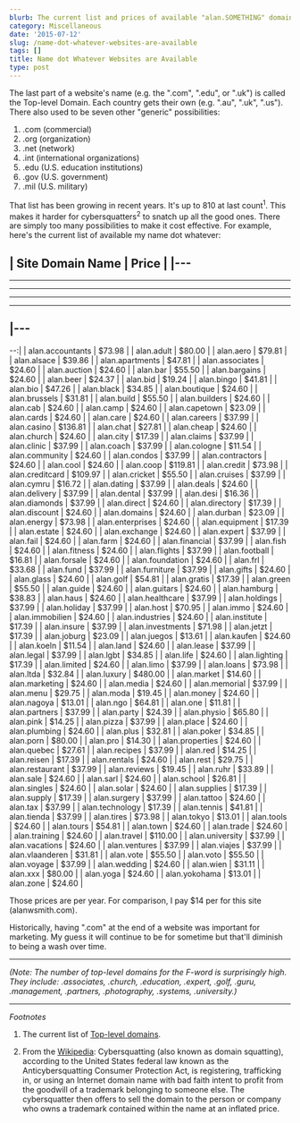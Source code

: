 ```yaml
---
blurb: The current list and prices of available "alan.SOMETHING" domains.
category: Miscellaneous
date: '2015-07-12'
slug: /name-dot-whatever-websites-are-available
tags: []
title: Name dot Whatever Websites are Available
type: post
---
```



The last part of a website's name (e.g. the ".com", ".edu", or ".uk") is called the Top-level Domain. Each country gets their own (e.g. ".au", ".uk", ".us"). There also used to be seven other "generic" possibilities:

1. .com (commercial)
2. .org (organization)
3. .net (network)
4. .int (international organizations)
5. .edu (U.S. education institutions)
6. .gov (U.S. government)
7. .mil (U.S. military)

That list has been growing in recent years. It's up to 810 at last count<sup>1</sup>. This makes it harder for cybersquatters<sup>2</sup> to snatch up all the good ones. There are simply too many possibilities to make it cost effective. For example, here's the current list of available my name dot whatever:


| Site Domain Name | Price   |
|---
---
---
---
---
---
|---
---
--:|
| alan.accountants | $73.98  |
| alan.adult       | $80.00  |
| alan.aero        | $79.81  |
| alan.alsace      | $39.86  |
| alan.apartments  | $47.81  |
| alan.associates  | $24.60  |
| alan.auction     | $24.60  |
| alan.bar         | $55.50  |
| alan.bargains    | $24.60  |
| alan.beer        | $24.37  |
| alan.bid         | $19.24  |
| alan.bingo       | $41.81  |
| alan.bio         | $47.26  |
| alan.black       | $34.85  |
| alan.boutique    | $24.60  |
| alan.brussels    | $31.81  |
| alan.build       | $55.50  |
| alan.builders    | $24.60  |
| alan.cab         | $24.60  |
| alan.camp        | $24.60  |
| alan.capetown    | $23.09  |
| alan.cards       | $24.60  |
| alan.care        | $24.60  |
| alan.careers     | $37.99  |
| alan.casino      | $136.81 |
| alan.chat        | $27.81  |
| alan.cheap       | $24.60  |
| alan.church      | $24.60  |
| alan.city        | $17.39  |
| alan.claims      | $37.99  |
| alan.clinic      | $37.99  |
| alan.coach       | $37.99  |
| alan.cologne     | $11.54  |
| alan.community   | $24.60  |
| alan.condos      | $37.99  |
| alan.contractors | $24.60  |
| alan.cool        | $24.60  |
| alan.coop        | $119.81 |
| alan.credit      | $73.98  |
| alan.creditcard  | $109.97 |
| alan.cricket     | $55.50  |
| alan.cruises     | $37.99  |
| alan.cymru       | $16.72  |
| alan.dating      | $37.99  |
| alan.deals       | $24.60  |
| alan.delivery    | $37.99  |
| alan.dental      | $37.99  |
| alan.desi        | $16.36  |
| alan.diamonds    | $37.99  |
| alan.direct      | $24.60  |
| alan.directory   | $17.39  |
| alan.discount    | $24.60  |
| alan.domains     | $24.60  |
| alan.durban      | $23.09  |
| alan.energy      | $73.98  |
| alan.enterprises | $24.60  |
| alan.equipment   | $17.39  |
| alan.estate      | $24.60  |
| alan.exchange    | $24.60  |
| alan.expert      | $37.99  |
| alan.fail        | $24.60  |
| alan.farm        | $24.60  |
| alan.financial   | $37.99  |
| alan.fish        | $24.60  |
| alan.fitness     | $24.60  |
| alan.flights     | $37.99  |
| alan.football    | $16.81  |
| alan.forsale     | $24.60  |
| alan.foundation  | $24.60  |
| alan.frl         | $33.68  |
| alan.fund        | $37.99  |
| alan.furniture   | $37.99  |
| alan.gifts       | $24.60  |
| alan.glass       | $24.60  |
| alan.golf        | $54.81  |
| alan.gratis      | $17.39  |
| alan.green       | $55.50  |
| alan.guide       | $24.60  |
| alan.guitars     | $24.60  |
| alan.hamburg     | $38.83  |
| alan.haus        | $24.60  |
| alan.healthcare  | $37.99  |
| alan.holdings    | $37.99  |
| alan.holiday     | $37.99  |
| alan.host        | $70.95  |
| alan.immo        | $24.60  |
| alan.immobilien  | $24.60  |
| alan.industries  | $24.60  |
| alan.institute   | $17.39  |
| alan.insure      | $37.99  |
| alan.investments | $71.98  |
| alan.jetzt       | $17.39  |
| alan.joburg      | $23.09  |
| alan.juegos      | $13.61  |
| alan.kaufen      | $24.60  |
| alan.koeln       | $11.54  |
| alan.land        | $24.60  |
| alan.lease       | $37.99  |
| alan.legal       | $37.99  |
| alan.lgbt        | $34.85  |
| alan.life        | $24.60  |
| alan.lighting    | $17.39  |
| alan.limited     | $24.60  |
| alan.limo        | $37.99  |
| alan.loans       | $73.98  |
| alan.ltda        | $32.84  |
| alan.luxury      | $480.00 |
| alan.market      | $14.60  |
| alan.marketing   | $24.60  |
| alan.media       | $24.60  |
| alan.memorial    | $37.99  |
| alan.menu        | $29.75  |
| alan.moda        | $19.45  |
| alan.money       | $24.60  |
| alan.nagoya      | $13.01  |
| alan.ngo         | $64.81  |
| alan.one         | $11.81  |
| alan.partners    | $37.99  |
| alan.party       | $24.39  |
| alan.physio      | $65.80  |
| alan.pink        | $14.25  |
| alan.pizza       | $37.99  |
| alan.place       | $24.60  |
| alan.plumbing    | $24.60  |
| alan.plus        | $32.81  |
| alan.poker       | $34.85  |
| alan.porn        | $80.00  |
| alan.pro         | $14.30  |
| alan.properties  | $24.60  |
| alan.quebec      | $27.61  |
| alan.recipes     | $37.99  |
| alan.red         | $14.25  |
| alan.reisen      | $17.39  |
| alan.rentals     | $24.60  |
| alan.rest        | $29.75  |
| alan.restaurant  | $37.99  |
| alan.reviews     | $19.45  |
| alan.ruhr        | $33.89  |
| alan.sale        | $24.60  |
| alan.sarl        | $24.60  |
| alan.school      | $26.81  |
| alan.singles     | $24.60  |
| alan.solar       | $24.60  |
| alan.supplies    | $17.39  |
| alan.supply      | $17.39  |
| alan.surgery     | $37.99  |
| alan.tattoo      | $24.60  |
| alan.tax         | $37.99  |
| alan.technology  | $17.39  |
| alan.tennis      | $41.81  |
| alan.tienda      | $37.99  |
| alan.tires       | $73.98  |
| alan.tokyo       | $13.01  |
| alan.tools       | $24.60  |
| alan.tours       | $54.81  |
| alan.town        | $24.60  |
| alan.trade       | $24.60  |
| alan.training    | $24.60  |
| alan.travel      | $110.00 |
| alan.university  | $37.99  |
| alan.vacations   | $24.60  |
| alan.ventures    | $37.99  |
| alan.viajes      | $37.99  |
| alan.vlaanderen  | $31.81  |
| alan.vote        | $55.50  |
| alan.voto        | $55.50  |
| alan.voyage      | $37.99  |
| alan.wedding     | $24.60  |
| alan.wien        | $31.11  |
| alan.xxx         | $80.00  |
| alan.yoga        | $24.60  |
| alan.yokohama    | $13.01  |
| alan.zone        | $24.60  |

Those prices are per year. For comparison, I pay $14 per for this site (alanwsmith.com).

Historically, having ".com" at the end of a website was important for marketing. My guess it will continue to be for sometime but that'll diminish to being a wash over time. 

---


_(Note: The number of top-level domains for the F-word is surprisingly high. They include: .associates, .church, .education, .expert, .golf, .guru, .management, .partners, .photography, .systems, .university.)_ 

---


_Footnotes_

1. The current list of [Top-level domains](https://en.wikipedia.org/wiki/Top-level_domain).

2. From the [Wikipedia](https://en.wikipedia.org/wiki/Cybersquatting): Cybersquatting (also known as domain squatting), according to the United States federal law known as the Anticybersquatting Consumer Protection Act, is registering, trafficking in, or using an Internet domain name with bad faith intent to profit from the goodwill of a trademark belonging to someone else. The cybersquatter then offers to sell the domain to the person or company who owns a trademark contained within the name at an inflated price.